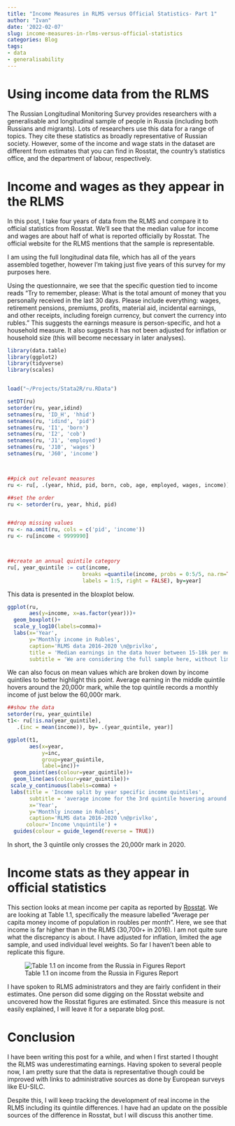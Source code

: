 ```yaml
---
title: "Income Measures in RLMS versus Official Statistics- Part 1"
author: "Ivan"
date: '2022-02-07'
slug: income-measures-in-rlms-versus-official-statistics
categories: Blog
tags:
- data
- generalisability
---
```



# Using income data from the RLMS

The Russian Longitudinal Monitoring Survey provides researchers with a generalisable and longitudinal sample of people in Russia (including both Russians and migrants).
Lots of researchers use this data for a range of topics.
They cite these statistics as broadly representative of Russian society. 
However, some of the income and wage stats in the dataset are different from estimates that you can find in Rosstat, the country's statistics office, and the department of labour, respectively. 

# Income and wages as they appear in the RLMS

In this post, I take four years of data from the RLMS and compare it to official statistics from Rosstat.
We'll see that the median value for income and wages are about half of what is reported officially by Rosstat.
The official website for the RLMS mentions that the sample is representable. 

I am using the full longitudinal data file, which has all of the years assembled together, however I'm taking just five years of this survey for my purposes here. 

Using the questionnaire, we see that the specific question tied to income reads "Try to remember, please: What is the total amount of money that you personally received in the last 30 days. 
Please include everything: wages, retirement pensions, premiums, profits, material aid, incidental earnings, and other receipts, including foreign currency, but convert the currency into rubles."
This suggests the earnings measure is person-specific, and hot a household measure.
It also suggests it has not been adjusted for inflation or household size (this will become necessary in later analyses).


```r

library(data.table)
library(ggplot2)
library(tidyverse)
library(scales)


load("~/Projects/Stata2R/ru.RData")

setDT(ru)
setorder(ru, year,idind)
setnames(ru, 'ID_H', 'hhid') 
setnames(ru, 'idind', 'pid') 
setnames(ru, 'I1', 'born') 
setnames(ru, 'I2', 'cob')
setnames(ru, 'J1', 'employed')
setnames(ru, 'J10', 'wages')
setnames(ru, 'J60', 'income')



##pick out relevant measures
ru <- ru[, .(year, hhid, pid, born, cob, age, employed, wages, income)]

##set the order
ru <- setorder(ru, year, hhid, pid) 


##drop missing values
ru <- na.omit(ru, cols = c('pid', 'income'))
ru <- ru[income < 9999990]



##create an annual quintile category
ru[, year_quintile := cut(income, 
                        breaks =quantile(income, probs = 0:5/5, na.rm=TRUE),
                        labels = 1:5, right = FALSE), by=year]


```
This data is presented in the bloxplot below.

```r

ggplot(ru,
       aes(y=income, x=as.factor(year)))+
  geom_boxplot()+
  scale_y_log10(labels=comma)+
  labs(x='Year',
       y='Monthly income in Rubles',
       caption='RLMS data 2016-2020 \n@privlko',
       title = 'Median earnings in the data hover between 15-18k per month',
       subtitle = 'We are considering the full sample here, without limitations')


```

We can also focus on mean values which are broken down by income quintiles to better highlight this point.
Average earning in the middle quintile hovers around the 20,000r mark, while the top quintile records a monthly income of just below the 60,000r mark. 

```r

##show the data
setorder(ru, year_quintile)
t1<- ru[!is.na(year_quintile),
   .(inc = mean(income)), by= .(year_quintile, year)]


```


```r
ggplot(t1,
       aes(x=year,
           y=inc,
           group=year_quintile,
           label=inc))+
  geom_point(aes(colour=year_quintile))+
  geom_line(aes(colour=year_quintile))+
 scale_y_continuous(labels=comma) +
 labs(title = 'Income split by year specific income quintiles',
       subtitle = 'average income for the 3rd quintile hovering around the 20,000r mark',
       x='Year',
       y='Monthly income in Rubles',
       caption='RLMS data 2016-2020 \n@privlko',
      colour='Income \nquintile') +
  guides(colour = guide_legend(reverse = TRUE))
```

In short, the 3 quintile only crosses the 20,000r mark in 2020.


# Income stats as they appear in official statistics

This section looks at mean income per capita as reported by [Rosstat](https://www.gks.ru/free_doc/doc_2017/rusfig/rus17e.pdf).
We are looking at Table 1.1, specifically the measure labelled "Average per capita money income of population in roubles per month".
Here, we see that income is far higher than in the RLMS (30,700r+ in 2016).
I am not quite sure what the discrepancy is about.
I have adjusted for inflation, limited the age sample, and used individual level weights.
So far I haven't been able to replicate this figure.

![Table 1.1 on income from the Russia in Figures Report](images/income table.png)

I have spoken to RLMS administrators and they are fairly confident in their estimates. 
One person did some digging on the Rosstat website and uncovered how the Rosstat figures are estimated.
Since this measure is not easily explained, I will leave it for a separate blog post. 


# Conclusion

I have been writing this post for a while, and when I first started I thought the RLMS was underestimating earnings.
Having spoken to several people now, I am pretty sure that the data is representative though could be improved with links to administrative sources as done by European surveys like EU-SILC.

Despite this, I will keep tracking the development of real income in the RLMS including its quintile differences. 
I have had an update on the possible sources of the difference in Rosstat, but I will discuss this another time.


